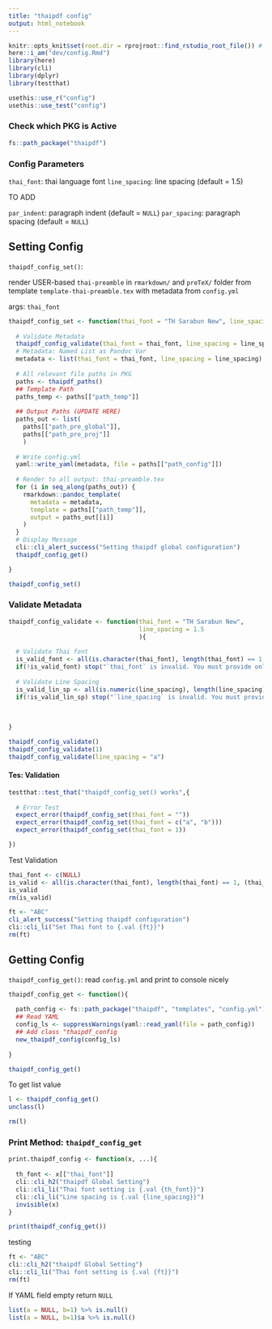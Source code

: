```yaml
---
title: "thaipdf config"
output: html_notebook
---
```


```r
knitr::opts_knit$set(root.dir = rprojroot::find_rstudio_root_file()) # Set WD to Root
here::i_am("dev/config.Rmd")
library(here)
library(cli)
library(dplyr)
library(testthat)
```

```r
usethis::use_r("config")
usethis::use_test("config")
```

### Check which PKG is Active

```r
fs::path_package("thaipdf") 
```

### Config Parameters

`thai_font`: thai language font
`line_spacing`: line spacing (default = 1.5)

TO ADD

`par_indent`: paragraph indent (default = `NULL`)
`par_spacing`: paragraph spacing (default = `NULL`)



## Setting Config

`thaipdf_config_set()`:

render USER-based `thai-preamble` in `rmarkdown/` and `preTeX/` folder from template `template-thai-preamble.tex` with metadata from `config.yml`

args: `thai_font`

```r
thaipdf_config_set <- function(thai_font = "TH Sarabun New", line_spacing = 1.5){
  
  # Validate Metadata
  thaipdf_config_validate(thai_font = thai_font, line_spacing = line_spacing)
  # Metadata: Named List as Pandoc Var
  metadata <- list(thai_font = thai_font, line_spacing = line_spacing)
    
  # All relevant file paths in PKG
  paths <- thaipdf_paths()
  ## Template Path
  paths_temp <- paths[["path_temp"]]
  
  ## Output Paths (UPDATE HERE)
  paths_out <- list(
    paths[["path_pre_global"]],
    paths[["path_pre_proj"]]
    )
  
  # Write config.yml
  yaml::write_yaml(metadata, file = paths[["path_config"]])
  
  # Render to all output: thai-preamble.tex
  for (i in seq_along(paths_out)) {
    rmarkdown::pandoc_template(
      metadata = metadata,
      template = paths[["path_temp"]],
      output = paths_out[[i]]
    )
  }
  # Display Message
  cli::cli_alert_success("Setting thaipdf global configuration")
  thaipdf_config_get()

}

thaipdf_config_set()
```

### Validate Metadata

```r
thaipdf_config_validate <- function(thai_font = "TH Sarabun New", 
                                    line_spacing = 1.5
                                    ){
    
  # Validate Thai font
  is_valid_font <- all(is.character(thai_font), length(thai_font) == 1, (thai_font != ""))
  if(!is_valid_font) stop("`thai_font` is invalid. You must provide only 1 valid Thai font name.", call. = FALSE)
  
  # Validate Line Spacing
  is_valid_lin_sp <- all(is.numeric(line_spacing), length(line_spacing) == 1, line_spacing > 0)
  if(!is_valid_lin_sp) stop("`line_spacing` is invalid. You must provide a numeric value.", call. = FALSE)
  
  
  
}

thaipdf_config_validate()
thaipdf_config_validate(1)
thaipdf_config_validate(line_spacing = "a")
```
#### Tes: Validation

```r
testthat::test_that("thaipdf_config_set() works",{
  
  # Error Test
  expect_error(thaipdf_config_set(thai_font = ""))
  expect_error(thaipdf_config_set(thai_font = c("a", "b")))
  expect_error(thaipdf_config_set(thai_font = 1))

})
```



Test Validation

```r
thai_font <- c(NULL)
is_valid <- all(is.character(thai_font), length(thai_font) == 1, (thai_font != ""))
is_valid
rm(is_valid)
```


```r
ft <- "ABC"
cli_alert_success("Setting thaipdf configuration")
cli::cli_li("Set Thai font to {.val {ft}}")
rm(ft)
```



## Getting Config

`thaipdf_config_get()`: read `config.yml` and print to console nicely

```r
thaipdf_config_get <- function(){
  
  path_config <- fs::path_package("thaipdf", "templates", "config.yml")
  ## Read YAML
  config_ls <- suppressWarnings(yaml::read_yaml(file = path_config))
  ## Add class "thaipdf_config
  new_thaipdf_config(config_ls)
  
}

thaipdf_config_get()
```

To get list value

```r
l <- thaipdf_config_get()
unclass(l)

rm(l)
```



### Print Method: `thaipdf_config_get`

```r
print.thaipdf_config <- function(x, ...){
  
  th_font <- x[["thai_font"]]
  cli::cli_h2("thaipdf Global Setting")
  cli::cli_li("Thai font setting is {.val {th_font}}")
  cli::cli_li("Line spacing is {.val {line_spacing}}")
  invisible(x)
}

print(thaipdf_config_get())
```

testing

```r
ft <- "ABC"
cli::cli_h2("thaipdf Global Setting")
cli::cli_li("Thai font setting is {.val {ft}}")
rm(ft)
```



If YAML field empty return `NULL`

```r
list(a = NULL, b=1) %>% is.null()
list(a = NULL, b=1)$a %>% is.null()
```


